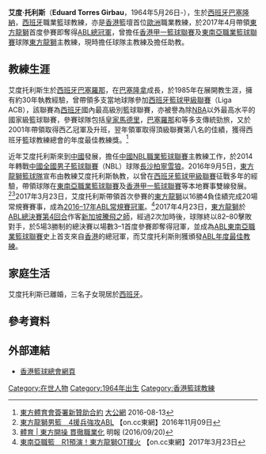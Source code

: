 {{Infobox basketball biography
| name         = 艾度托利斯 <br> Eduard Torres 
| image        = EduTorres.jpg
| position     = 哈拉帕獵鷹教練
| height_m     = 1.80
| weight_kg    = 70
| league       = {{link-en|墨西哥國家職業聯賽|Liga Nacional de Baloncesto Profesional|墨西哥國家職業聯賽}}
| team         = 哈拉帕獵鷹
| number       = 
| nationality  = {{ESP}}
| birth_date   = {{Birth date and age|1964|5|26|mf=y}}
| birth_place  = {{ESP}}[[巴塞隆納|巴塞隆納]]
| high_school  = 
| college      =
| coach_start  = 1985
| coach_end    =
| cyears1       = 1985–1986
| cteam1        = {{link-en|Joventut Badalona|Joventut Badalona|巴達洛納}}
| cyears2       = 1987–1996
| cteam2        = {{link-en|BC Andorra|BC Andorra|安道爾城}}
| cyears3       = 1997–1999
| cteam3        = {{link-en|萊昂籃球|Baloncesto León}}
| cyears4       = 1999–2003
| cteam4        = {{link-en|列伊達籃球|CE Lleida Bàsquet}}
| cyears5       = 2003–2006
| cteam5        = {{link-en|CB Sant Josep|CB Sant Josep|聖約瑟}}
| cyears6       = 2009–2010
| cteam6        = {{link-en|CB Murcia|CB Murcia|穆爾西亞}}
| cyears7       = 2011–2012
| cteam7        = {{link-en|列伊達力量|Força Lleida CE}}
| cyears8       = 2013–2014
| cteam8        = {{link-es|坦皮科颶風|Huracanes de Tampico}}
| cyears9       = 2014–2015
| cteam9        = [[湖南柏寧籃球俱樂部|湖南柏寧]]
| cyears10      = 2016–2019
| cteam10       = [[東方籃球隊|東方龍獅]]
| cyears11      = 2020-2021
| cteam11       = [[建龍飛馬|建龍飛馬]]
| cyears12      = 2021-
| cteam12       = {{link-en|墨西哥國家男子籃球隊|Mexico men's national basketball team|墨西哥國家男子籃球隊}} (助教)
| cyears13      = 2021-
| cteam13       = 盧浮宮杜瓦聯
| cyears14      = 2021-
| cteam14       = {{link-en|哈拉帕獵鷹|Halcones de Xalapa|哈拉帕獵鷹}}
| awards       = 
;教練時期：
* {{link-en|西班牙籃球教練總會年度最佳教練|AEEB Coach of the Year Award}}（2002）
* [[2016–17年東南亞職業籃球聯賽|ABL年度最佳教練]]（2016–17）
* [[2016–17年東南亞職業籃球聯賽|ABL總冠軍]]（2016–17）
}}

'''艾度·托利斯'''（'''Eduard Torres Girbau '''，1964年5月26日-），生於[[西班牙|西班牙]][[巴塞隆納|巴塞隆納]]，[[西班牙|西班牙]]職業籃球教練，亦是[[香港|香港]]籃壇首位[[歐洲|歐洲]]職業教練，於2017年4月帶領[[東方籃球隊|東方龍獅]]首度參賽即奪得[[2016–17年東南亞職業籃球聯賽|ABL總冠軍]]，曾擔任[[香港男子甲一組籃球聯賽|香港甲一籃球聯賽]]及[[東南亞職業籃球聯賽|東南亞職業籃球聯賽]]球隊[[東方籃球隊|東方龍獅]]主教練，現時擔任{{link-en|墨西哥國家職業聯賽|Liga Nacional de Baloncesto Profesional|墨西哥國家職業聯賽}}球隊{{link-en|哈拉帕獵鷹|Halcones de Xalapa|哈拉帕獵鷹}}主教練及擔任{{link-en|墨西哥國家男子籃球隊|Mexico men's national basketball team}}助教。

==教練生涯==
艾度托利斯生於[[西班牙|西班牙]][[巴塞羅那|巴塞羅那]]，在[[巴塞隆拿|巴塞隆拿]]成長，於1985年在{{link-en|Joventut Badalona|Joventut Badalona|巴達洛納}}展開教生涯，擁有約30年執教經驗，曾帶領多支當地球隊參加[[西班牙籃球甲級聯賽|西班牙籃球甲級聯賽]]（Liga ACB），該聯賽為[[西班牙|西班牙]]國內最高級別籃球聯賽，亦被譽為除[[NBA|NBA]]以外最高水平的國家級籃球聯賽，參賽球隊包括[[皇家馬德里籃球俱樂部|皇家馬德里]]，[[巴塞隆拿籃球俱樂部|巴塞羅那]]和{{link-en|Baloncesto Málaga|Baloncesto Málaga|馬拉加}}等多支傳統勁旅，又於2001年帶領{{link-en|列伊達籃球隊|CE Lleida Bàsquet}}取得西乙冠軍及升班，翌年領軍取得頂級聯賽第八名的佳績，獲得西班牙籃球教練總會的年度最佳教練獎。<ref>[http://www.takungpao.com.hk/sports/text/2016/0813/16376.html 東方體育會簽署新贊助合約] [[大公網|大公網]] 2016-08-13</ref> 

近年艾度托利斯來到[[中國|中國]]發展，擔任[[全國男子籃球聯賽|中國NBL職業籃球聯賽]]主教練工作，於2014年轉戰[[全國男子籃球聯賽|中國全國男子籃球聯賽]]（NBL）球隊[[湖南柏寧籃球俱樂部|長沙柏寧雪狼]]。2016年9月5日，[[東方籃球隊|東方龍獅籃球隊]]宣布由教練艾度托利斯執教，以曾在[[西班牙籃球甲級聯賽|西班牙籃球甲級聯賽]]征戰多年的經驗，帶領球隊在[[東南亞職業籃球聯賽|東南亞職業籃球聯賽]]及[[香港男子甲一組籃球聯賽|香港甲一籃球聯賽]]等本地賽事雙線發展。<ref>[http://hk.on.cc/hk/bkn/cnt/sport/20161109/bkn-20161109233416622-1109_00882_001.html 東方龍獅男籃　4援兵強攻ABL] 【on.cc東網】2016年11月09日</ref><ref>[http://news.chilin.hk/hk/?job=body&sec=eJw7%2BnJFDQAHnwLT&page=7&path=Q29udGVudF9OZXdzLmNmbT9DaGFubmVsPXNwJlBhdGg9MTAxMDA2MjA5MjAzL3NxZDEuY2Zt&pic=big&date=20160920 體育 | 東方開操 貫徹職業化] 明報 (2016/09/20)</ref>2017年3月23日，艾度托利斯帶領首次參賽的[[東方籃球隊|東方龍獅]]以16勝4負佳績完成20場常規賽賽事，成為[[2016–17年東南亞職業籃球聯賽|2016–17年ABL常規賽冠軍]]。<ref>[http://hk.on.cc/hk/bkn/cnt/sport/20170322/bkn-20170322221557426-0322_00882_001.html 東南亞職籃　R1預演！東方龍獅OT撲火] 【on.cc東網】2017年3月23日</ref>2017年4月23日，[[東方籃球隊|東方龍獅]]於[[2016–17年東南亞職業籃球聯賽|ABL總決賽第4回合]]作客[[新加坡騰飛之獅籃球俱樂部|新加坡騰飛之師]]，經過2次加時後，球隊終以82–80擊敗對手，於5場3勝制的總決賽以場數3–1首度參賽即奪得冠軍，並成為[[東南亞職業籃球聯賽|ABL東南亞職業籃球聯賽]]史上首支來自[[香港|香港]]的總冠軍，而艾度托利斯則獲頒發[[2016–17年東南亞職業籃球聯賽|ABL年度最佳教練]]。

==家庭生活==
艾度托利斯已離婚，三名子女現居於[[西班牙|西班牙]]。

==參考資料==
{{reflist}}

==外部連結==
*[http://www.basketball.org.hk/ 香港籃球總會網頁] {{Wayback|url=http://www.basketball.org.hk/ |date=20160630214738 }}

{{DEFAULTSORT:Eduard Torres Girbau}}
[[Category:在世人物|Category:在世人物]]
[[Category:1964年出生|Category:1964年出生]]
[[Category:香港籃球教練|Category:香港籃球教練]]